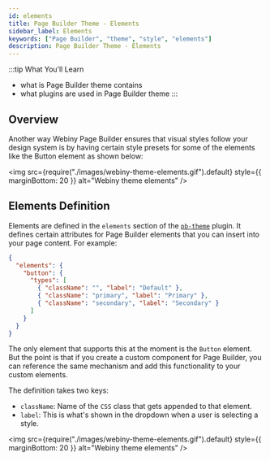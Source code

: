 ```yaml
---
id: elements
title: Page Builder Theme - Elements
sidebar_label: Elements
keywords: ["Page Builder", "theme", "style", "elements"]
description: Page Builder Theme - Elements
---
```


<!-- Always include this section on top of the page. -->

:::tip What You’ll Learn

- what is Page Builder theme contains
- what plugins are used in Page Builder theme
  :::

## Overview

Another way Webiny Page Builder ensures that visual styles follow your design system is by having certain style presets for some of the elements like the Button element as shown below:

<!-- vale off -->

<img
  src={require("./images/webiny-theme-elements.gif").default}
  style={{ marginBottom: 20 }}
  alt="Webiny theme elements"
/>

<!-- vale on -->

## Elements Definition

Elements are defined in the `elements` section of the [`pb-theme`](/docs/references/page-builder/plugins#pb-theme) plugin.
It defines certain attributes for Page Builder elements that you can insert into your page content.
For example:

```json title="apps/theme/pageBuilder/index.ts"
{
  "elements": {
    "button": {
      "types": [
        { "className": "", "label": "Default" },
        { "className": "primary", "label": "Primary" },
        { "className": "secondary", "label": "Secondary" }
      ]
    }
  }
}
```

The only element that supports this at the moment is the `Button` element. But the point is that if you create a custom component for Page Builder, you can reference the same mechanism and add this functionality to your custom elements.

The definition takes two keys:

- `className`: Name of the `CSS` class that gets appended to that element.
- `label`: This is what's shown in the dropdown when a user is selecting a style.

<!-- vale off -->

<img
  src={require("./images/webiny-theme-elements.gif").default}
  style={{ marginBottom: 20 }}
  alt="Webiny theme elements"
/>

<!-- vale on -->
